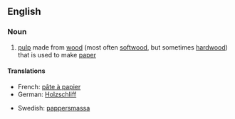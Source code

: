 ==English==
{{wikipedia}}
===Noun===
{{en-noun|-|sg=[[wood]] [[pulp]]}}

# [[pulp]] made from [[wood]] (most often [[softwood]], but sometimes [[hardwood]]) that is used to make [[paper]]

====Translations====
{{trans-top|pulp from trees used to make paper}}
*French: [[pâte à papier]] {{f}}
*German: [[Holzschliff]] {{m}}
{{trans-mid}}
*Swedish: [[pappersmassa]] {{c}}
{{trans-bottom}}